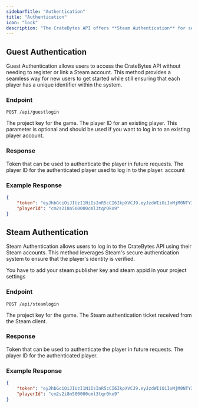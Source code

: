 ```yaml
---
sidebarTitle: "Authentication"
title: "Authentication"
icon: "lock"
description: "The CrateBytes API offers **Steam Authentication** for secure logins with Steam accounts and **Guest Authentication** for access without registration."
---
```


## Guest Authentication

Guest Authentication allows users to access the CrateBytes API without needing to register or link a Steam account.
This method provides a seamless way for new users to get started while still ensuring that each player has a unique identifier within the system.

### Endpoint

```http
POST /api/guestlogin
```

<ParamField body="projectKey" type="string" required>
    The project key for the game.
</ParamField>

<ParamField body="playerId" type="string">
    The player ID for an existing player. This parameter is optional and should
    be used if you want to log in to an existing player account.
</ParamField>

### Response

<ResponseField name="token" type="string" required>
    Token that can be used to authenticate the player in future requests.
</ResponseField>

<ResponseField name="playerId" type="string" required>
    The player ID for the authenticated player used to log in to the player.
    account
</ResponseField>

### Example Response

```json
{
    "token": "eyJhbGciOiJIUzI1NiIsInR5cCI6IkpXVCJ9.eyJzdWIiOiIxMjM0NTY3ODkwIiwibmFtZSI6IkpvaG4gRG9lIiwiaWF0IjoxNTE2MjM5MDIyfQ.SflKxwRJSMeKKF2QT4fwpMeJf36POk6yJV_adQssw5c",
    "playerId": "cm2s2i8n500000cml3tqr0ko9"
}
```

## Steam Authentication

Steam Authentication allows users to log in to the CrateBytes API using their Steam accounts. This method leverages Steam's secure authentication system to ensure that the player's identity is verified.

<Warning>
    You have to add your steam publisher key and steam appid in your project
    settings
</Warning>

### Endpoint

```http
POST /api/steamlogin
```

<ParamField body="projectKey" type="string" required>
    The project key for the game.
</ParamField>

<ParamField body="steamAuthTicket" type="string" required>
    The Steam authentication ticket received from the Steam client.
</ParamField>

### Response

<ResponseField name="token" type="string" required>
    Token that can be used to authenticate the player in future requests.
</ResponseField>

<ResponseField name="playerId" type="string" required>
    The player ID for the authenticated player.
</ResponseField>

### Example Response

```json
{
    "token": "eyJhbGciOiJIUzI1NiIsInR5cCI6IkpXVCJ9.eyJzdWIiOiIxMjM0NTY3ODkwIiwibmFtZSI6IkpvaG4gRG9lIiwiaWF0IjoxNTE2MjM5MDIyfQ.SflKxwRJSMeKKF2QT4fwpMeJf36POk6yJV_adQssw5c",
    "playerId": "cm2s2i8n500000cml3tqr0ko9"
}
```
